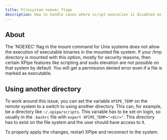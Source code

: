 ```yaml
---
title: Filesystem noexec flags
description: How to handle cases where script execution is disabled on remote systems temporary directories
---
```


## About

The 'NOEXEC' flag in the mount command for Unix systems does not allow the execution of executable binaries in the mounted file system. If your /tmp directory is mounted with this option, mostly for security reasons, then certain XPipe features like scripting and sudo elevation are not possible on that system by default. You will get a permission denied error even if a file is marked as executable.

## Using another directory

To work around this issue, you can set the variable `XPIPE_TEMP` on the remote system to a switch to using another directory. This can, for example, be a directory like `~/.xpipe/scripts`. This variable has to be set on login, so usually in the `.bashrc` file with `export XPIPE_TEMP="<dir>"`. This directory has to exist on the file system and the user should have access to it.

To properly apply the changes, restart XPipe and reconnect to the system.
